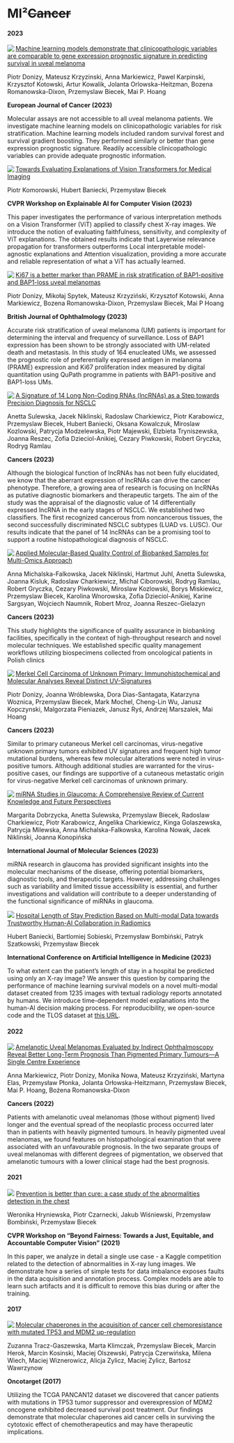 # MI²~~Cancer~~ {-}

#### 2023 {-}

<div>
<img src="images/paper-ejc.jpg" align="left">
<a href="https://www.sciencedirect.com/science/article/pii/S0959804922004658">Machine learning models demonstrate that clinicopathologic variables are comparable to gene expression prognostic signature in predicting survival in uveal melanoma</a>
<p>Piotr Donizy, Mateusz Krzyzinski, Anna Markiewicz, Pawel Karpinski, Krzysztof Kotowski, Artur Kowalik, Jolanta Orlowska-Heitzman, Bozena Romanowska-Dixon, Przemyslaw Biecek, Mai P. Hoang </p>
<p><strong>European Journal of Cancer (2023)</strong></p>

Molecular assays are not accessible to all uveal melanoma patients. We investigate machine learning models on clinicopathologic variables for risk stratification. Machine learning models included random survival forest and survival gradient boosting. They performed similarly or better than gene expression prognostic signature. Readily accessible clinicopathologic variables can provide adequate prognostic information.
</div>


<div>
<img src="images/evaluating-vit-explanations.png" align="left">
<a href="https://openaccess.thecvf.com/content/CVPR2023W/XAI4CV/html/Komorowski_Towards_Evaluating_Explanations_of_Vision_Transformers_for_Medical_Imaging_CVPRW_2023_paper.html">Towards Evaluating Explanations of Vision Transformers for Medical Imaging</a>
<p>Piotr Komorowski, Hubert Baniecki, Przemysław Biecek</p>
<p><strong>CVPR Workshop on Explainable AI for Computer Vision (2023)</strong></p>
This paper investigates the performance of various interpretation methods on a Vision Transformer (ViT) applied to classify chest X-ray images. We introduce the notion of evaluating faithfulness, sensitivity, and complexity of ViT explanations. The obtained results indicate that Layerwise relevance propagation for transformers outperforms Local interpretable model-agnostic explanations and Attention visualization, providing a more accurate and reliable representation of what a ViT has actually learned.
</div>


<div>
<img src="images/paper-Ki67.png" align="left">
<a href="https://bjo.bmj.com/content/early/2023/09/21/bjo-2023-323816.abstract">Ki67 is a better marker than PRAME in risk stratification of BAP1-positive and BAP1-loss uveal melanomas</a>
<p> Piotr Donizy, Mikołaj Spytek, Mateusz Krzyziński, Krzysztof Kotowski, Anna Markiewicz, Bozena Romanowska-Dixon, Przemyslaw Biecek, Mai P Hoang</p>
<p><strong>British Journal of Ophthalmology (2023)</strong></p>
Accurate risk stratification of uveal melanoma (UM) patients is important for determining the interval and frequency of surveillance. Loss of BAP1 expression has been shown to be strongly associated with UM-related death and metastasis.
In this study of 164 enucleated UMs, we assessed the prognostic role of preferentially expressed antigen in melanoma (PRAME) expression and Ki67 proliferation index measured by digital quantitation using QuPath programme in patients with BAP1-positive and BAP1-loss UMs.
</div>


<div>
<img src="images/paper-signature.png" align="left">
<a href="https://www.mdpi.com/2072-6694/14/2/439">A Signature of 14 Long Non-Coding RNAs (lncRNAs) as a Step towards Precision Diagnosis for NSCLC</a>
<p>Anetta Sulewska, Jacek Niklinski, Radoslaw Charkiewicz, Piotr Karabowicz, Przemyslaw Biecek, Hubert Baniecki, Oksana Kowalczuk, Miroslaw Kozlowski, Patrycja Modzelewska, Piotr Majewski, Elzbieta Tryniszewska, Joanna Reszec, Zofia Dzieciol-Anikiej, Cezary Piwkowski, Robert Gryczka, Rodryg Ramlau </p>
<p><strong>Cancers (2023)</strong></p>
Although the biological function of lncRNAs has not been fully elucidated, we know that the aberrant expression of lncRNAs can drive the cancer phenotype. Therefore, a growing area of research is focusing on lncRNAs as putative diagnostic biomarkers and therapeutic targets. The aim of the study was the appraisal of the diagnostic value of 14 differentially expressed lncRNA in the early stages of NSCLC. We established two classifiers. The first recognized cancerous from noncancerous tissues, the second successfully discriminated NSCLC subtypes (LUAD vs. LUSC). Our results indicate that the panel of 14 lncRNAs can be a promising tool to support a routine histopathological diagnosis of NSCLC.
</div>





<div>
<img src="images/paper-applied.png" align="left">
<a href="https://www.mdpi.com/2072-6694/15/14/3742">Applied Molecular-Based Quality Control of Biobanked Samples for Multi-Omics Approach</a>
<p>Anna Michalska-Falkowska, Jacek Niklinski, Hartmut Juhl, Anetta Sulewska, Joanna Kisluk, Radoslaw Charkiewicz, Michal Ciborowski, Rodryg Ramlau, Robert Gryczka, Cezary Piwkowski, Miroslaw Kozlowski, Borys Miskiewicz, Przemyslaw Biecek, Karolina Wnorowska, Zofia Dzieciol-Anikiej, Karine Sargsyan, Wojciech Naumnik, Robert Mroz, Joanna Reszec-Gielazyn</p>
<p><strong>Cancers (2023)</strong></p>
This study highlights the significance of quality assurance in biobanking facilities, specifically in the context of high-throughput research and novel molecular techniques. We established specific quality management workflows utilizing biospecimens collected from oncological patients in Polish clinics
</div>

<div>
<img src="images/paper-merkel.png" align="left">
<a href="https://www.mdpi.com/2072-6694/13/7/1621">Merkel Cell Carcinoma of Unknown Primary: Immunohistochemical and Molecular Analyses Reveal Distinct UV-Signatures</a>
<p>Piotr Donizy, Joanna Wróblewska, Dora Dias-Santagata, Katarzyna Woznica, Przemyslaw Biecek, Mark Mochel, Cheng-Lin Wu, Janusz Kopczynski, Malgorzata Pieniazek, Janusz Ryś, Andrzej Marszalek, Mai Hoang</p>
<p><strong>Cancers (2023)</strong></p>
Similar to primary cutaneous Merkel cell carcinomas, virus-negative unknown primary tumors exhibited UV signatures and frequent high tumor mutational burdens, whereas few molecular alterations were noted in virus-positive tumors. Although additional studies are warranted for the virus-positive cases, our findings are supportive of a cutaneous metastatic origin for virus-negative Merkel cell carcinomas of unknown primary.
</div>


<div>
<img src="images/paper-miRNA.png" align="left">
<a href="https://www.mdpi.com/1422-0067/24/19/14699">miRNA Studies in Glaucoma: A Comprehensive Review of Current Knowledge and Future Perspectives</a>
<p>Margarita Dobrzycka, Anetta Sulewska, Przemyslaw Biecek, Radoslaw Charkiewicz, Piotr Karabowicz, Angelika Charkiewicz, Kinga Golaszewska, Patrycja Milewska, Anna Michalska-Falkowska, Karolina Nowak, Jacek Niklinski, Joanna Konopińska </p>
<p><strong>International Journal of Molecular Sciences (2023)</strong></p>
miRNA research in glaucoma has provided significant insights into the molecular mechanisms of the disease, offering potential biomarkers, diagnostic tools, and therapeutic targets. However, addressing challenges such as variability and limited tissue accessibility is essential, and further investigations and validation will contribute to a deeper understanding of the functional significance of miRNAs in glaucoma.
</div>


<div>
<img src="images/tlos.png">
<a href="https://doi.org/10.1007/978-3-031-34344-5_9">Hospital Length of Stay Prediction Based on Multi-modal Data towards Trustworthy Human-AI Collaboration in Radiomics</a>
<p>Hubert Baniecki, Bartlomiej Sobieski, Przemysław Bombiński, Patryk Szatkowski, Przemysław Biecek</p>
<p><strong>International Conference on Artificial Intelligence in Medicine (2023)</strong></p>
To what extent can the patient's length of stay in a hospital be predicted using only an X-ray image? We answer this question by comparing the performance of machine learning survival models on a novel multi-modal dataset created from 1235 images with textual radiology reports annotated by humans. We introduce time-dependent model explanations into the human-AI decision making process. For reproducibility, we open-source code and the TLOS dataset at <a href="https://github.com/mi2datalab/xlungs-trustworthy-los-prediction">this URL</a>.
</div>



#### 2022 {-}


<div>
<img src="images/paper-amelanotic.png" align="left">
<a href="https://www.mdpi.com/2072-6694/14/11/2753">Amelanotic Uveal Melanomas Evaluated by Indirect Ophthalmoscopy Reveal Better Long-Term Prognosis Than Pigmented Primary Tumours—A Single Centre Experience</a>
<p>Anna Markiewicz, Piotr Donizy, Monika Nowa, Mateusz Krzyziński, Martyna Elas, Przemysław Płonka, Jolanta Orłowska-Heitzmann, Przemysław Biecek, Mai P. Hoang, Bożena Romanowska-Dixon</p>
<p><strong>Cancers (2022)</strong></p>
Patients with amelanotic uveal melanomas (those without pigment) lived longer and the eventual spread of the neoplastic process occurred later than in patients with heavily pigmented tumours. In heavily pigmented uveal melanomas, we found features on histopathological examination that were associated with an unfavourable prognosis. In the two separate groups of uveal melanomas with different degrees of pigmentation, we observed that amelanotic tumours with a lower clinical stage had the best prognosis.
</div>



#### 2021 {-}

<div>
<img src="images/prevention_is_better.png">
<a href="https://drive.google.com/file/d/1-B5T3FCAHzDJbOaPtBnf5l9NnK-yhJtZ/view">Prevention is better than cure: a
case study of the abnormalities detection in the chest</a>
<p>Weronika Hryniewska, Piotr Czarnecki, Jakub Wiśniewski, Przemysław Bombiński, Przemysław Biecek</p>
<p><strong>CVPR Workshop on “Beyond Fairness: Towards a Just, Equitable, and Accountable Computer Vision” (2021)</strong></p>
In this paper, we analyze in detail a single use case - a Kaggle competition related to the detection of abnormalities in X-ray lung images. We demonstrate how a series of simple tests for data imbalance exposes faults in the data acquisition and annotation process. Complex models are able to learn such artifacts and it is difficult to remove this bias during or after the training.
</div>

#### 2017 {-}


<div>
<img src="images/paper-oncotarget.png" align="left">
<a href="https://www.ncbi.nlm.nih.gov/pmc/articles/PMC5669876/">Molecular chaperones in the acquisition of cancer cell chemoresistance with mutated TP53 and MDM2 up-regulation</a>
<p>Zuzanna Tracz-Gaszewska, Marta Klimczak, Przemyslaw Biecek, Marcin Herok, Marcin Kosinski, Maciej Olszewski, Patrycja Czerwińska, Milena Wiech, Maciej Wiznerowicz, Alicja Zylicz, Maciej Zylicz, Bartosz Wawrzynow </p>
<p><strong>Oncotarget (2017)</strong></p>
Utilizing the TCGA PANCAN12 dataset we discovered that cancer patients with mutations in TP53 tumor suppressor and overexpression of MDM2 oncogene exhibited decreased survival post treatment.  Our findings demonstrate that molecular chaperones aid cancer cells in surviving the cytotoxic effect of chemotherapeutics and may have therapeutic implications.
</div>


